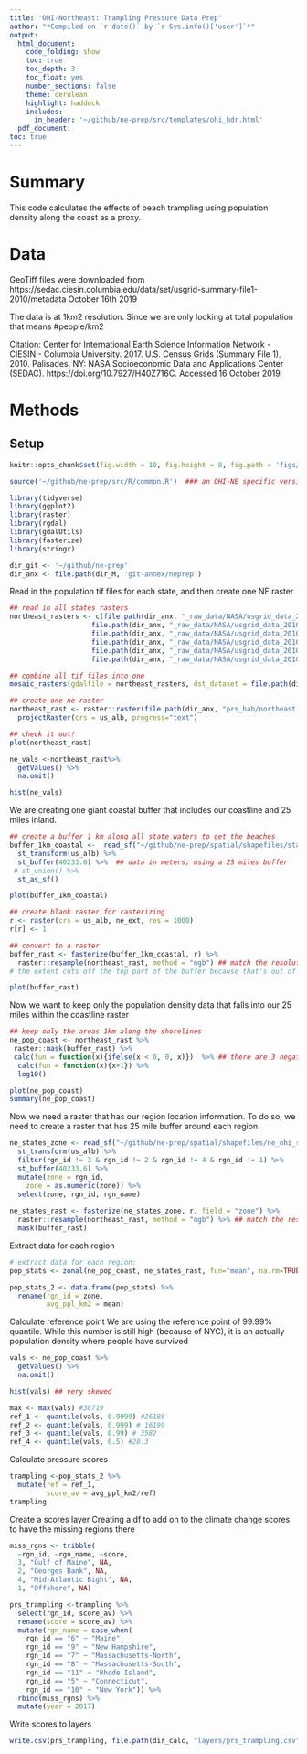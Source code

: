 ```yaml
---
title: 'OHI-Northeast: Trampling Pressure Data Prep'
author: "*Compiled on `r date()` by `r Sys.info()['user']`*"
output: 
  html_document:
    code_folding: show
    toc: true
    toc_depth: 3
    toc_float: yes
    number_sections: false
    theme: cerulean
    highlight: haddock
    includes: 
      in_header: '~/github/ne-prep/src/templates/ohi_hdr.html'
  pdf_document:
toc: true
---
```


# Summary
 
This code calculates the effects of beach trampling using population density along the coast as a proxy.

# Data

GeoTiff files were downloaded from https://sedac.ciesin.columbia.edu/data/set/usgrid-summary-file1-2010/metadata
October 16th 2019

The data is at 1km2 resolution. Since we are only looking at total population that means #people/km2

Citation:
Center for International Earth Science Information Network - CIESIN - Columbia University. 2017. U.S. Census Grids (Summary File 1), 2010. Palisades, NY: NASA Socioeconomic Data and Applications Center (SEDAC). https://doi.org/10.7927/H40Z716C. Accessed 16 October 2019. 

# Methods

## Setup

``` r
knitr::opts_chunk$set(fig.width = 10, fig.height = 8, fig.path = 'figs/', message = FALSE, warning = FALSE)

source('~/github/ne-prep/src/R/common.R')  ### an OHI-NE specific version of common.R

library(tidyverse)
library(ggplot2)
library(raster)
library(rgdal)
library(gdalUtils)
library(fasterize)
library(stringr)

dir_git <- '~/github/ne-prep'
dir_anx <- file.path(dir_M, 'git-annex/neprep')
```


Read in the population tif files for each state, and then create one NE raster
```r
## read in all states rasters
northeast_rasters <- c(file.path(dir_anx, "_raw_data/NASA/usgrid_data_2010/geotiff/nypop10.tif"),
                    file.path(dir_anx, "_raw_data/NASA/usgrid_data_2010/geotiff/mepop10.tif"),
                    file.path(dir_anx, "_raw_data/NASA/usgrid_data_2010/geotiff/nhpop10.tif"),
                    file.path(dir_anx, "_raw_data/NASA/usgrid_data_2010/geotiff/ctpop10.tif"),
                    file.path(dir_anx, "_raw_data/NASA/usgrid_data_2010/geotiff/ripop10.tif"),
                    file.path(dir_anx, "_raw_data/NASA/usgrid_data_2010/geotiff/mapop10.tif"))

## combine all tif files into one 
mosaic_rasters(gdalfile = northeast_rasters, dst_dataset = file.path(dir_anx, "prs_hab/northeast.tif"), of = "GTiff")

## create one ne raster
northeast_rast <- raster::raster(file.path(dir_anx, "prs_hab/northeast.tif")) %>%
  projectRaster(crs = us_alb, progress="text") 

## check it out!
plot(northeast_rast)

ne_vals <-northeast_rast%>% 
  getValues() %>%
  na.omit() 

hist(ne_vals)
```

We are creating one giant coastal buffer that includes our coastline and 25 miles inland. 
```r
## create a buffer 1 km along all state waters to get the beaches
buffer_1km_coastal <-  read_sf("~/github/ne-prep/spatial/shapefiles/state_waters.shp")  %>% 
  st_transform(us_alb) %>% 
  st_buffer(40233.6) %>%  ## data in meters; using a 25 miles buffer
 # st_union() %>% 
  st_as_sf() 

plot(buffer_1km_coastal)

## create blank raster for rasterizing
r <- raster(crs = us_alb, ne_ext, res = 1000)
r[r] <- 1

## convert to a raster
buffer_rast <- fasterize(buffer_1km_coastal, r) %>% 
  raster::resample(northeast_rast, method = "ngb") ## match the resolution and extent
# the extent cuts off the top part of the buffer because that's out of Maine

plot(buffer_rast)
```

Now we want to keep only the population density data that falls into our 25 miles within the coastline raster
```r
## keep only the areas 1km along the shorelines
ne_pop_coast <- northeast_rast %>% 
 raster::mask(buffer_rast) %>% 
 calc(fun = function(x){ifelse(x < 0, 0, x)})  %>% ## there are 3 negative numbers in this data for some reason (-77.9399, -0.2386,	-0.0178) 
  calc(fun = function(x){x+1}) %>% 
  log10() 

plot(ne_pop_coast)
summary(ne_pop_coast) 
```

Now we need a raster that has our region location information. To do so, we need to create a raster that has  25 mile buffer around each region.
```r
ne_states_zone <- read_sf("~/github/ne-prep/spatial/shapefiles/ne_ohi_rgns.shp")  %>% 
  st_transform(us_alb) %>% 
  filter(rgn_id != 3 & rgn_id != 2 & rgn_id != 4 & rgn_id != 1) %>% 
  st_buffer(40233.6) %>% 
  mutate(zone = rgn_id,
    zone = as.numeric(zone)) %>% 
  select(zone, rgn_id, rgn_name)
      
ne_states_rast <- fasterize(ne_states_zone, r, field = "zone") %>% 
  raster::resample(northeast_rast, method = "ngb") %>% ## match the resolution
  mask(buffer_rast)
```

Extract data for each region
```r
# extract data for each region:
pop_stats <- zonal(ne_pop_coast, ne_states_rast, fun="mean", na.rm=TRUE, progress="text")

pop_stats_2 <- data.frame(pop_stats) %>% 
  rename(rgn_id = zone,
         avg_ppl_km2 = mean)
```

Calculate reference point
We are using the reference point of 99.99% quantile. While this number is still high (because of NYC), it is an actually population density where people have survived
```r
vals <- ne_pop_coast %>% 
  getValues() %>%
  na.omit() 

hist(vals) ## very skewed

max <- max(vals) #38719
ref_1 <- quantile(vals, 0.9999) #26188
ref_2 <- quantile(vals, 0.999) # 16199
ref_3 <- quantile(vals, 0.99) # 3582
ref_4 <- quantile(vals, 0.5) #28.3  
```

Calculate pressure scores
```r
trampling <-pop_stats_2 %>% 
  mutate(ref = ref_1,
         score_av = avg_ppl_km2/ref)
trampling
```

Create a scores layer
Creating a df to add on to the climate change scores to have the missing regions there 
```r
miss_rgns <- tribble(
  ~rgn_id, ~rgn_name, ~score,
  3, "Gulf of Maine", NA,
  2, "Georges Bank", NA,
  4, "Mid-Atlantic Bight", NA,
  1, "Offshore", NA) 
```

```r
prs_trampling <-trampling %>% 
  select(rgn_id, score_av) %>% 
  rename(score = score_av) %>% 
  mutate(rgn_name = case_when(
    rgn_id == "6" ~ "Maine", 
    rgn_id == "9" ~ "New Hampshire", 
    rgn_id == "7" ~ "Massachusetts-North",
    rgn_id == "8" ~ "Massachusetts-South",
    rgn_id == "11" ~ "Rhode Island",
    rgn_id == "5" ~ "Connecticut",
    rgn_id == "10" ~ "New York")) %>% 
  rbind(miss_rgns) %>% 
  mutate(year = 2017)
```

Write scores to layers
```r
write.csv(prs_trampling, file.path(dir_calc, "layers/prs_trampling.csv"))
```
